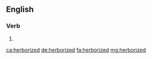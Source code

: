 ==English==

===Verb===
{{head|en|verb form}}

# {{en-past of|herborize}}

[[ca:herborized]]
[[de:herborized]]
[[fa:herborized]]
[[mg:herborized]]
